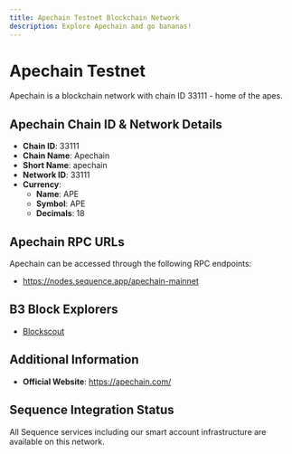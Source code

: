 ```yaml
--- 
title: Apechain Testnet Blockchain Network
description: Explore Apechain and go bananas!
---
```


# Apechain Testnet

Apechain is a blockchain network with chain ID 33111 - home of the apes.

## Apechain Chain ID & Network Details

- **Chain ID**: 33111
- **Chain Name**: Apechain
- **Short Name**: apechain
- **Network ID**: 33111
- **Currency**: 
  - **Name**: APE
  - **Symbol**: APE
  - **Decimals**: 18

## Apechain RPC URLs

Apechain can be accessed through the following RPC endpoints:

- https://nodes.sequence.app/apechain-mainnet

## B3 Block Explorers

- [Blockscout](https://explorer.curtis.apechain.com/)

## Additional Information

- **Official Website**: https://apechain.com/

## Sequence Integration Status

All Sequence services including our smart account infrastructure are available on this network.
